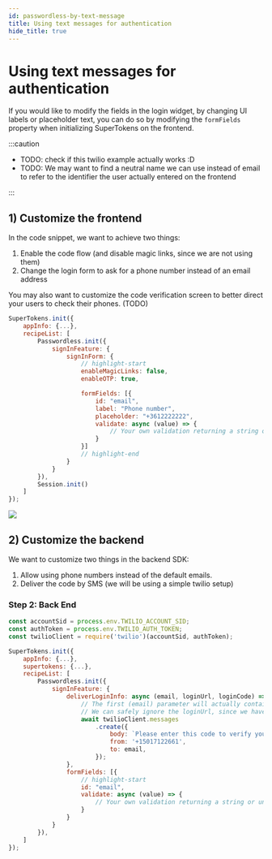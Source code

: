 ```yaml
---
id: passwordless-by-text-message
title: Using text messages for authentication
hide_title: true
---
```



# Using text messages for authentication

If you would like to modify the fields in the login widget, by changing UI labels or placeholder text, you can do so by modifying the `formFields` property when initializing SuperTokens on the frontend.

:::caution

* TODO: check if this twilio example actually works :D
* TODO: We may want to find a neutral name we can use instead of email to refer to the identifier the user actually entered on the frontend

:::

## 1) Customize the frontend

In the code snippet, we want to achieve two things:
1. Enable the code flow (and disable magic links, since we are not using them)
2. Change the login form to ask for a phone number instead of an email address

You may also want to customize the code verification screen to better direct your users to check their phones. (TODO)

<FrontendSDKTabs>
<TabItem value="reactjs">

```jsx
SuperTokens.init({
    appInfo: {...},
    recipeList: [
        Passwordless.init({
            signInFeature: {
                signInForm: {
                    // highlight-start
                    enableMagicLinks: false,
                    enableOTP: true,

                    formFields: [{
                        id: "email",
                        label: "Phone number",
                        placeholder: "+3612222222",
                        validate: async (value) => {
                            // Your own validation returning a string or undefined if no errors.
                        }
                    }]
                    // highlight-end
                }
            }
        }),
        Session.init()
    ]
});
```
</TabItem>
</FrontendSDKTabs>

<img src="/img/passwordless/modified-formfields.png" />

## 2) Customize the backend

We want to customize two things in the backend SDK:

1. Allow using phone numbers instead of the default emails.
2. Deliver the code by SMS (we will be using a simple twilio setup)


### Step 2: Back End 

<BackendSDKTabs>
<TabItem value="nodejs">

```jsx
const accountSid = process.env.TWILIO_ACCOUNT_SID;
const authToken = process.env.TWILIO_AUTH_TOKEN;
const twilioClient = require('twilio')(accountSid, authToken);

SuperTokens.init({
    appInfo: {...},
    supertokens: {...},
    recipeList: [
        Passwordless.init({
            signInFeature: {
                deliverLoginInfo: async (email, loginUrl, loginCode) => {
                    // The first (email) parameter will actually contain the phone number
                    // We can safely ignore the loginUrl, since we have don't want to use it
                    await twilioClient.messages
                        .create({
                            body: `Please enter this code to verify your phone number: ${loginCode}`,
                            from: '+15017122661',
                            to: email,
                        });
                },
                formFields: [{
                    // highlight-start
                    id: "email",
                    validate: async (value) => {
                        // Your own validation returning a string or undefined if no errors.
                    }
                }
            }
        }),
    ]
});
```
</TabItem>
</BackendSDKTabs>